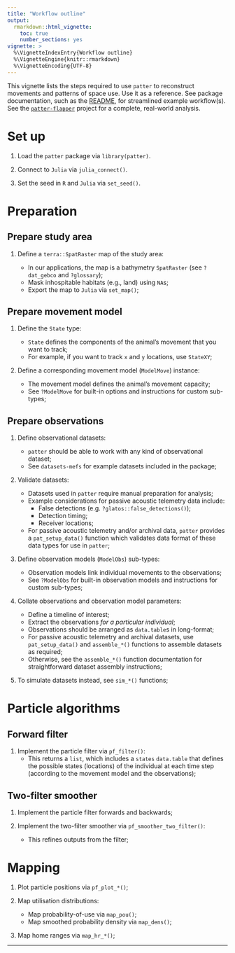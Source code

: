 ```yaml
---
title: "Workflow outline"
output: 
  rmarkdown::html_vignette:
    toc: true
    number_sections: yes
vignette: >
  %\VignetteIndexEntry{Workflow outline}
  %\VignetteEngine{knitr::rmarkdown}
  %\VignetteEncoding{UTF-8}
---
```


This vignette lists the steps required to use `patter` to reconstruct movements and patterns of space use. Use it as a reference. See package documentation, such as the [README](https://github.com/edwardlavender/patter), for streamlined example workflow(s). See the [`patter-flapper`](https://github.com/edwardlavender/patter-flapper) project for a complete, real-world analysis.

# Set up 

1. Load the `patter` package via `library(patter)`. 

2. Connect to `Julia` via `julia_connect()`. 

3. Set the seed in `R` and `Julia` via `set_seed()`. 

# Preparation

## Prepare study area

1. Define a `terra::SpatRaster` map of the study area:

    * In our applications, the map is a bathymetry `SpatRaster` (see `?dat_gebco` and `?glossary`);
    * Mask inhospitable habitats (e.g., land) using `NA`s;
    * Export the map to `Julia` via `set_map()`;

## Prepare movement model

1. Define the `State` type: 

    * `State` defines the components of the animal's movement that you want to track;
    * For example, if you want to track `x` and `y` locations, use `StateXY`;

2. Define a corresponding movement model (`ModelMove`) instance:

    * The movement model defines the animal's movement capacity;
    * See `?ModelMove` for built-in options and instructions for custom sub-types;

## Prepare observations

1. Define observational datasets:

    * `patter` should be able to work with any kind of observational dataset;
    * See `datasets-mefs` for example datasets included in the package;
    
2. Validate datasets:

    * Datasets used in `patter` require manual preparation for analysis;
    * Example considerations for passive acoustic telemetry data include: 
        * False detections (e.g. `?glatos::false_detections()`);
        * Detection timing;
        * Receiver locations;
    * For passive acoustic telemetry and/or archival data, `patter` provides a `pat_setup_data()` function which validates data format of these data types for use in `patter`;
    
3. Define observation models (`ModelObs`) sub-types:
    * Observation models link individual movements to the observations; 
    * See `?ModelObs` for built-in observation models and instructions for custom sub-types;
    
4. Collate observations and observation model parameters: 

    * Define a timeline of interest;
    * Extract the observations _for a particular individual_;
    * Observations should be arranged as `data.table`s in long-format;
    * For passive acoustic telemetry and archival datasets, use `pat_setup_data()` and `assemble_*()` functions to assemble datasets as required;
    * Otherwise, see the `assemble_*()` function documentation for straightforward dataset assembly instructions;
    
5. To simulate datasets instead, see `sim_*()` functions;

# Particle algorithms 

## Forward filter

1. Implement the particle filter via `pf_filter()`:
    * This returns a `list`, which includes a `states` `data.table` that defines the possible states (locations) of the individual at each time step (according to the movement model and the observations);

## Two-filter smoother

1. Implement the particle filter forwards and backwards;

2. Implement the two-filter smoother via `pf_smoother_two_filter()`:
    * This refines outputs from the filter;

# Mapping 

1. Plot particle positions via `pf_plot_*()`;

2. Map utilisation distributions:

    * Map probability-of-use via `map_pou()`;
    * Map smoothed probability density via `map_dens()`;

4. Map home ranges via `map_hr_*()`;

---
